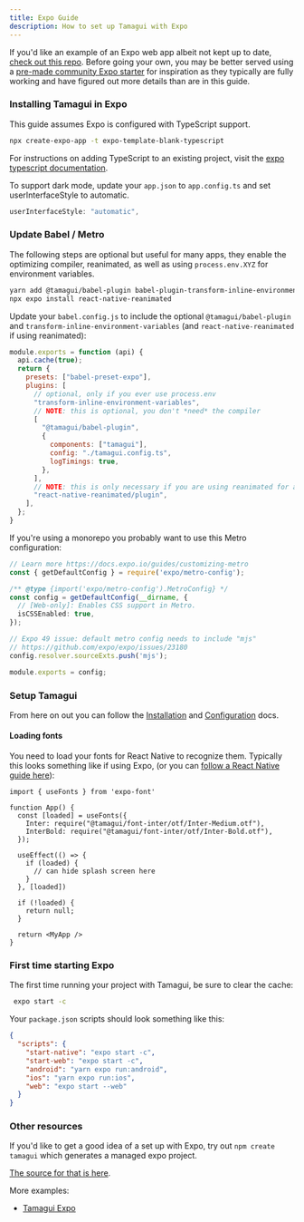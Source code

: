 ```yaml
---
title: Expo Guide
description: How to set up Tamagui with Expo
---
```


If you'd like an example of an Expo web app albeit not kept up to date, [check out this repo](https://github.com/LunatiqueCoder/expotamagui). Before going your own, you may be better served using a [pre-made community Expo starter](/community) for inspiration as they typically are fully working and have figured out more details than are in this guide.

### Installing Tamagui in Expo

This guide assumes Expo is configured with TypeScript support.

```bash
npx create-expo-app -t expo-template-blank-typescript
```

For instructions on adding TypeScript to an existing project, visit the [expo typescript documentation](https://docs.expo.dev/guides/typescript/).

To support dark mode, update your `app.json` to `app.config.ts` and set userInterfaceStyle to automatic.

```ts
userInterfaceStyle: "automatic",
```

### Update Babel / Metro

The following steps are optional but useful for many apps, they enable the optimizing compiler, reanimated, as well as using `process.env.XYZ` for environment variables.

```bash
yarn add @tamagui/babel-plugin babel-plugin-transform-inline-environment-variables
npx expo install react-native-reanimated
```

Update your `babel.config.js` to include the optional `@tamagui/babel-plugin` and `transform-inline-environment-variables` (and `react-native-reanimated` if using reanimated):

```js
module.exports = function (api) {
  api.cache(true);
  return {
    presets: ["babel-preset-expo"],
    plugins: [
      // optional, only if you ever use process.env
      "transform-inline-environment-variables",
      // NOTE: this is optional, you don't *need* the compiler
      [
        "@tamagui/babel-plugin",
        {
          components: ["tamagui"],
          config: "./tamagui.config.ts",
          logTimings: true,
        },
      ],
      // NOTE: this is only necessary if you are using reanimated for animations
      "react-native-reanimated/plugin",
    ],
  };
}

```

If you're using a monorepo you probably want to use this Metro configuration:

```ts
// Learn more https://docs.expo.io/guides/customizing-metro
const { getDefaultConfig } = require('expo/metro-config');

/** @type {import('expo/metro-config').MetroConfig} */
const config = getDefaultConfig(__dirname, {
  // [Web-only]: Enables CSS support in Metro.
  isCSSEnabled: true,
});

// Expo 49 issue: default metro config needs to include "mjs"
// https://github.com/expo/expo/issues/23180
config.resolver.sourceExts.push('mjs');

module.exports = config;
```

### Setup Tamagui

From here on out you can follow the [Installation](/docs/intro/installation) and [Configuration](/docs/core/configuration) docs.

#### Loading fonts

You need to load your fonts for React Native to recognize them. Typically this looks something like if using Expo, (or you can [follow a React Native guide here](https://stackoverflow.com/questions/35255645/how-to-set-default-font-family-in-react-native)):

```tsx
import { useFonts } from 'expo-font'

function App() {
  const [loaded] = useFonts({
    Inter: require("@tamagui/font-inter/otf/Inter-Medium.otf"),
    InterBold: require("@tamagui/font-inter/otf/Inter-Bold.otf"),
  });

  useEffect(() => {
    if (loaded) {
      // can hide splash screen here
    }
  }, [loaded])

  if (!loaded) {
    return null;
  }

  return <MyApp />
}
```

### First time starting Expo

The first time running your project with Tamagui, be sure to clear the cache:

```bash
 expo start -c
```

Your `package.json` scripts should look something like this:

```json
{
  "scripts": {
    "start-native": "expo start -c",
    "start-web": "expo start -c",
    "android": "yarn expo run:android",
    "ios": "yarn expo run:ios",
    "web": "expo start --web"
  }
}
```

### Other resources

If you'd like to get a good idea of a set up with Expo, try out `npm create tamagui` which generates a managed expo project.

[The source for that is here](https://github.com/tamagui/tamagui/tree/master/starters/next-expo-solito).

More examples:

- [Tamagui Expo](https://github.com/ivopr/tamagui-expo)
